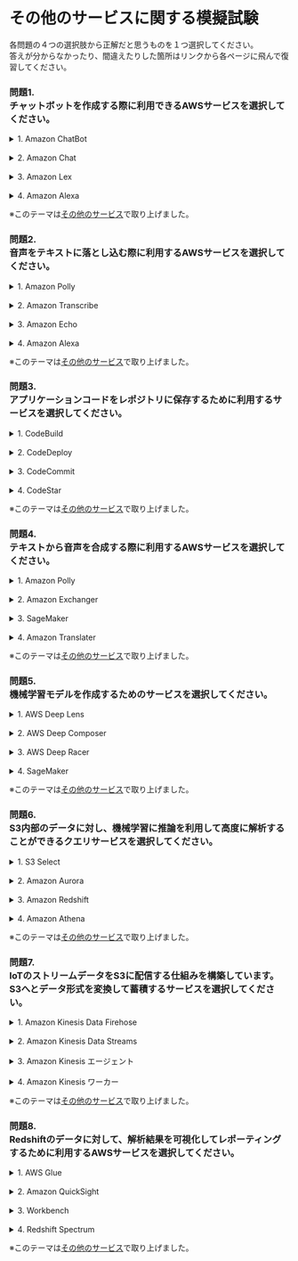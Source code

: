 # その他のサービスに関する模擬試験

各問題の４つの選択肢から正解だと思うものを１つ選択してください。  
答えが分からなかったり、間違えたりした箇所はリンクから各ページに飛んで復習してください。
### 問題1. <br/>チャットボットを作成する際に利用できるAWSサービスを選択してください。
<details><summary>1. Amazon ChatBot</summary>1.は不正解です。<br/>Amazon Lex を使うと Amazon Alexa に採用されている深層学習技術と同じ技術を利用し、自然言語での高度な対話ボット (チャットボット) を作成することができます。</details><br/>
<details><summary>2. Amazon Chat</summary>2.は不正解です。<br/>Amazon Lex を使うと Amazon Alexa に採用されている深層学習技術と同じ技術を利用し、自然言語での高度な対話ボット (チャットボット) を作成することができます。</details><br/>
<details><summary>3. Amazon Lex</summary>正解です。<br/>Amazon Lex を使うと Amazon Alexa に採用されている深層学習技術と同じ技術を利用し、自然言語での高度な対話ボット (チャットボット) を作成することができます。</details><br/>
<details><summary>4. Amazon Alexa</summary>4.は不正解です。<br/>Amazon Lex を使うと Amazon Alexa に採用されている深層学習技術と同じ技術を利用し、自然言語での高度な対話ボット (チャットボット) を作成することができます。</details>

※このテーマは[その他のサービス](aws_cp_other_services)で取り上げました。

### 問題2. <br/>音声をテキストに落とし込む際に利用するAWSサービスを選択してください。
<details><summary>1. Amazon Polly</summary>1.は不正解です。<br/>Amazon Transcribe は、自動音声認識 (ASR、automatic speech recognition) と呼ばれる深層学習プロセスを使って迅速かつ高精度に音声をテキストに変換します。</details><br/>
<details><summary>2. Amazon Transcribe</summary>正解です。<br/>Amazon Transcribe は、自動音声認識 (ASR、automatic speech recognition) と呼ばれる深層学習プロセスを使って迅速かつ高精度に音声をテキストに変換します。</details><br/>
<details><summary>3. Amazon Echo</summary>3.は不正解です。<br/>Amazon Transcribe は、自動音声認識 (ASR、automatic speech recognition) と呼ばれる深層学習プロセスを使って迅速かつ高精度に音声をテキストに変換します。</details><br/>
<details><summary>4. Amazon Alexa</summary>4.は不正解です。<br/>Amazon Transcribe は、自動音声認識 (ASR、automatic speech recognition) と呼ばれる深層学習プロセスを使って迅速かつ高精度に音声をテキストに変換します。</details>

※このテーマは[その他のサービス](aws_cp_other_services)で取り上げました。

### 問題3. <br/>アプリケーションコードをレポジトリに保存するために利用するサービスを選択してください。
<details><summary>1. CodeBuild</summary>1.は不正解です。<br/>AWS CodeBuild は、ソースコードをコンパイルし、テストを実行し、デプロイ可能なソフトウェアパッケージを作成できる完全マネージド型のビルドサービスです。</details><br/>
<details><summary>2. CodeDeploy</summary>2.は不正解です。<br/>AWS CodeDeploy は、Amazon EC2、AWS Fargate、AWS Lambda、オンプレミスで実行されるサーバーなど、さまざまなコンピューティングサービスへのソフトウェアのデプロイを自動化します。</details><br/>
<details><summary>3. CodeCommit</summary>正解です。<br/>AWS CodeCommit は、Git ベースのリポジトリをセキュアにホストする完全マネージド型のソース管理サービスです。<br/>Gitリポジトリを作成して、コードを保存管理します。</details><br/>
<details><summary>4. CodeStar</summary>4.は不正解です。<br/>AWS CodeStar を使用して、クラウドでのアプリケーション開発をセットアップし、集中管理された単一のダッシュボードから開発を管理できます。</details>

※このテーマは[その他のサービス](aws_cp_other_services)で取り上げました。

### 問題4. <br/>テキストから音声を合成する際に利用するAWSサービスを選択してください。
<details><summary>1. Amazon Polly</summary>正解です。<br/>Amazon Polly は、高度なディープラーニング技術を使用したテキスト読み上げサービスで、人間の声のような音声を合成します。</details><br/>
<details><summary>2. Amazon Exchanger</summary>2.は不正解です。<br/>Amazon Polly は、高度なディープラーニング技術を使用したテキスト読み上げサービスで、人間の声のような音声を合成します。</details><br/>
<details><summary>3. SageMaker</summary>3.は不正解です。<br/>Amazon Polly は、高度なディープラーニング技術を使用したテキスト読み上げサービスで、人間の声のような音声を合成します。</details><br/>
<details><summary>4. Amazon Translater</summary>4.は不正解です。<br/>Amazon Polly は、高度なディープラーニング技術を使用したテキスト読み上げサービスで、人間の声のような音声を合成します。</details>

※このテーマは[その他のサービス](aws_cp_other_services)で取り上げました。

### 問題5. <br/>機械学習モデルを作成するためのサービスを選択してください。
<details><summary>1. AWS Deep Lens</summary>1.は不正解です。<br/>Amazon SageMaker は、すべての開発者やデータサイエンティストが機械学習 (ML) モデルを迅速に構築、トレーニング、デプロイできるようにする完全マネージド型サービスです。</details><br/>
<details><summary>2. AWS Deep Composer</summary>2.は不正解です。<br/>Amazon SageMaker は、すべての開発者やデータサイエンティストが機械学習 (ML) モデルを迅速に構築、トレーニング、デプロイできるようにする完全マネージド型サービスです。</details><br/>
<details><summary>3. AWS Deep Racer</summary>3.は不正解です。<br/>Amazon SageMaker は、すべての開発者やデータサイエンティストが機械学習 (ML) モデルを迅速に構築、トレーニング、デプロイできるようにする完全マネージド型サービスです。</details><br/>
<details><summary>4. SageMaker</summary>正解です。<br/>Amazon SageMaker は、すべての開発者やデータサイエンティストが機械学習 (ML) モデルを迅速に構築、トレーニング、デプロイできるようにする完全マネージド型サービスです。</details>

※このテーマは[その他のサービス](aws_cp_other_services)で取り上げました。

### 問題6. <br/>S3内部のデータに対し、機械学習に推論を利用して高度に解析することができるクエリサービスを選択してください。
<details><summary>1. S3 Select</summary>1.は不正解です。<br/>Amazon Athena はインタラクティブなクエリサービスで、Amazon S3 内のデータを標準 SQL を使用して簡単に分析できます。<br/>そして、Athena SQL クエリで SageMaker 機械学習モデルを呼び出し、推論を実行できます。</details><br/>
<details><summary>2. Amazon Aurora</summary>2.は不正解です。<br/>Amazon Athena はインタラクティブなクエリサービスで、Amazon S3 内のデータを標準 SQL を使用して簡単に分析できます。<br/>そして、Athena SQL クエリで SageMaker 機械学習モデルを呼び出し、推論を実行できます。</details><br/>
<details><summary>3. Amazon Redshift</summary>3.は不正解です。<br/>Amazon Athena はインタラクティブなクエリサービスで、Amazon S3 内のデータを標準 SQL を使用して簡単に分析できます。<br/>そして、Athena SQL クエリで SageMaker 機械学習モデルを呼び出し、推論を実行できます。</details><br/>
<details><summary>4. Amazon Athena</summary>正解です。<br/>Amazon Athena はインタラクティブなクエリサービスで、Amazon S3 内のデータを標準 SQL を使用して簡単に分析できます。<br/>そして、Athena SQL クエリで SageMaker 機械学習モデルを呼び出し、推論を実行できます。</details>

※このテーマは[その他のサービス](aws_cp_other_services)で取り上げました。

### 問題7. <br/>IoTのストリームデータをS3に配信する仕組みを構築しています。S3へとデータ形式を変換して蓄積するサービスを選択してください。
<details><summary>1. Amazon Kinesis Data Firehose</summary>正解です。<br/>Amazon Kinesis Data Firehose を使用して、データレイクと分析ツールへのリアルタイムの取り込み (ストリーミング ETL) のためのストリーミングデータパイプラインを作成します。<br/>Amazon Kinesis Data Firehose では、ほぼリアルタイムでデータのキャプチャやロードが行われます。<br/>新しいデータが Amazon Kinesis Data Firehose に送信されると、60 秒以内に Amazon S3、Amazon Redshift、Amazon Elasticsearch Service、Splunk にロードされます。</details><br/>
<details><summary>2. Amazon Kinesis Data Streams</summary>2.は不正解です。<br/>Amazon Kinesis Data Firehose を使用して、データレイクと分析ツールへのリアルタイムの取り込み (ストリーミング ETL) のためのストリーミングデータパイプラインを作成します。<br/>Amazon Kinesis Data Firehose では、ほぼリアルタイムでデータのキャプチャやロードが行われます。<br/>新しいデータが Amazon Kinesis Data Firehose に送信されると、60 秒以内に Amazon S3、Amazon Redshift、Amazon Elasticsearch Service、Splunk にロードされます。</details><br/>
<details><summary>3. Amazon Kinesis エージェント</summary>3.は不正解です。<br/>Amazon Kinesis Data Firehose を使用して、データレイクと分析ツールへのリアルタイムの取り込み (ストリーミング ETL) のためのストリーミングデータパイプラインを作成します。<br/>Amazon Kinesis Data Firehose では、ほぼリアルタイムでデータのキャプチャやロードが行われます。<br/>新しいデータが Amazon Kinesis Data Firehose に送信されると、60 秒以内に Amazon S3、Amazon Redshift、Amazon Elasticsearch Service、Splunk にロードされます。</details><br/>
<details><summary>4. Amazon Kinesis ワーカー</summary>4.は不正解です。<br/>Amazon Kinesis Data Firehose を使用して、データレイクと分析ツールへのリアルタイムの取り込み (ストリーミング ETL) のためのストリーミングデータパイプラインを作成します。<br/>Amazon Kinesis Data Firehose では、ほぼリアルタイムでデータのキャプチャやロードが行われます。<br/>新しいデータが Amazon Kinesis Data Firehose に送信されると、60 秒以内に Amazon S3、Amazon Redshift、Amazon Elasticsearch Service、Splunk にロードされます。</details>

※このテーマは[その他のサービス](aws_cp_other_services)で取り上げました。

### 問題8. <br/>Redshiftのデータに対して、解析結果を可視化してレポーティングするために利用するAWSサービスを選択してください。
<details><summary>1. AWS Glue</summary>1.は不正解です。<br/>Amazon QuickSight は、ネイティブに ML が統合され従量課金制のクラウドネイティブでサーバーレスのビジネスインテリジェンスです。<br/>Redshiftに接続して可視化するBIツールとして利用できます。</details><br/>
<details><summary>2. Amazon QuickSight</summary>正解です。<br/>Amazon QuickSight は、ネイティブに ML が統合され従量課金制のクラウドネイティブでサーバーレスのビジネスインテリジェンスです。<br/>Redshiftに接続して可視化するBIツールとして利用できます。</details><br/>
<details><summary>3. Workbench</summary>3.は不正解です。<br/>Amazon QuickSight は、ネイティブに ML が統合され従量課金制のクラウドネイティブでサーバーレスのビジネスインテリジェンスです。<br/>Redshiftに接続して可視化するBIツールとして利用できます。</details><br/>
<details><summary>4. Redshift Spectrum</summary>4.は不正解です。<br/>Amazon QuickSight は、ネイティブに ML が統合され従量課金制のクラウドネイティブでサーバーレスのビジネスインテリジェンスです。<br/>Redshiftに接続して可視化するBIツールとして利用できます。</details>

※このテーマは[その他のサービス](aws_cp_other_services)で取り上げました。